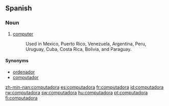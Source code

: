==Spanish==
===Noun===
{{es-noun-f}}

# [[computer]]
#:Used in Mexico, Puerto Rico, Venezuela, Argentina, Peru, Uruguay, Cuba, Costa Rica, Bolivia, and Paraguay.

====Synonyms====
*[[ordenador]] {{m}}
*[[computador]] {{m}}

[[zh-min-nan:computadora]]
[[es:computadora]]
[[fr:computadora]]
[[id:computadora]]
[[rw:computadora]]
[[sw:computadora]]
[[hu:computadora]]
[[pt:computadora]]
[[fi:computadora]]